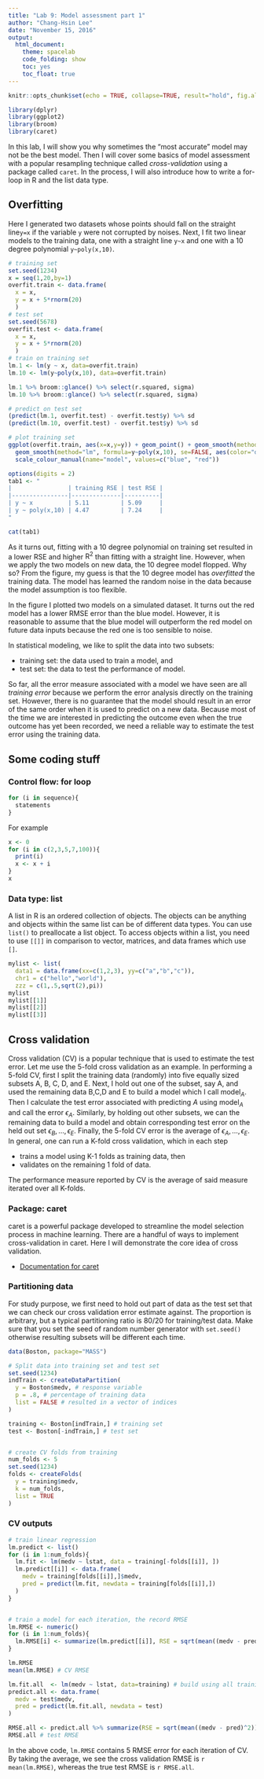 ```yaml
---
title: "Lab 9: Model assessment part 1"
author: "Chang-Hsin Lee"
date: "November 15, 2016"
output: 
  html_document:
    theme: spacelab
    code_folding: show
    toc: yes
    toc_float: true
---
```


```r
knitr::opts_chunk$set(echo = TRUE, collapse=TRUE, result="hold", fig.align="center",  warning=FALSE, message=FALSE)
```

```r
library(dplyr)
library(ggplot2)
library(broom)
library(caret)
```

In this lab, I will show you why sometimes the "most accurate" model may not be the best model. Then I will cover some basics of model assessment with a popular resampling technique called *cross-validation* using a package called `caret`. In the process, I will also introduce how to write a for-loop in R and the list data type.

## Overfitting

Here I generated two datasets whose points should fall on the straight line`y=x` if the variable `y` were not corrupted by noises. Next, I fit two linear models to the training data, one with a straight line `y~x` and one with a 10 degree polynomial `y~poly(x,10)`.

```r
# training set
set.seed(1234)
x = seq(1,20,by=1)
overfit.train <- data.frame(
  x = x,
  y = x + 5*rnorm(20)
  )
# test set
set.seed(5678)
overfit.test <- data.frame(
  x = x,
  y = x + 5*rnorm(20)
  )
# train on training set
lm.1 <- lm(y ~ x, data=overfit.train)
lm.10 <- lm(y~poly(x,10), data=overfit.train)

lm.1 %>% broom::glance() %>% select(r.squared, sigma)
lm.10 %>% broom::glance() %>% select(r.squared, sigma)

# predict on test set
(predict(lm.1, overfit.test) - overfit.test$y) %>% sd
(predict(lm.10, overfit.test) - overfit.test$y) %>% sd
```
```r
# plot training set
ggplot(overfit.train, aes(x=x,y=y)) + geom_point() + geom_smooth(method="lm", se=FALSE, aes(color="deg 1")) +
  geom_smooth(method="lm", formula=y~poly(x,10), se=FALSE, aes(color="deg 10")) + ggtitle("Training set") +
  scale_colour_manual(name="model", values=c("blue", "red"))
```

```r
options(digits = 2)
tab1 <- "
|                | training RSE | test RSE |
|----------------|--------------|----------|
| y ~ x          | 5.11         | 5.09     |
| y ~ poly(x,10) | 4.47         | 7.24     |
"

cat(tab1)
```

As it turns out, fitting with a 10 degree polynomial on training set resulted in a lower RSE and higher $\mbox{R}^2$ than fitting with a straight line. However, when we apply the two models on new data, the 10 degree model flopped. Why so? From the figure, my guess is that the 10 degree model has *overfitted* the training data. The model has learned the random noise in the data because the model assumption is too flexible. 


In the figure I plotted two models on a simulated dataset. It turns out the red model has a lower RMSE error than the blue model. However, it is reasonable to assume that the blue model will outperform the red model on future data inputs because the red one is too sensible to noise.


In statistical modeling, we like to split the data into two subsets: 

* training set: the data used to train a model, and
* test set: the data to test the performance of model.

So far, all the error measure associated with a model we have seen are all *training error* because we perform the error analysis directly on the training set. However, there is no guarantee that the model should result in an error of the same order when it is used to predict on a new data. Because most of the time we are interested in predicting the outcome even when the true outcome has yet been recorded, we need a reliable way to estimate the test error using the training data.

## Some coding stuff

### Control flow: for loop

```r
for (i in sequence){
  statements
}
```

For example

```r
x <- 0
for (i in c(2,3,5,7,100)){
  print(i)
  x <- x + i
}
x
```

### Data type: list

A list in R is an ordered collection of objects. The objects can be anything and objects within the same list can be of different data types. You can use `list()` to preallocate a list object. To access objects within a list, you need to use `[[]]` in comparison to vector, matrices, and data frames which use `[]`. 

```r
mylist <- list(
  data1 = data.frame(xx=c(1,2,3), yy=c("a","b","c")),
  chr1 = c("hello","world"),
  zzz = c(1,.5,sqrt(2),pi))
mylist
mylist[[1]]
mylist[[2]]
mylist[[3]]
```

## Cross validation

Cross validation (CV) is a popular technique that is used to estimate the test error. Let me use the 5-fold cross validation as an example. In performing a 5-fold CV, first I split the training data (randomly) into five equally sized subsets A, B, C, D, and E. Next, I hold out one of the subset, say A, and used the remaining data B,C,D and E to build a model which I call $\mbox{model}_A$. Then I calculate the test error associated with predicting $A$ using $\mbox{model}_A$ and call the error $\epsilon_A$. Similarly, by holding out other subsets, we can the remaining data to build a model and obtain corresponding test error on the held out set $\epsilon_B, \ldots, \epsilon_E$. Finally, the 5-fold CV error is the average of $\epsilon_A, \ldots, \epsilon_E$. In general, one can run a K-fold cross validation, which in each step

* trains a model using K-1 folds as training data, then
* validates on the remaining 1 fold of data.

The performance measure reported by CV is the average of said measure iterated over all K-folds.

### Package: caret

caret is a powerful package developed to streamline the model selection process in machine learning. There are a handful of ways to implement cross-validation in caret. Here I will demonstrate the core idea of cross validation.

* [Documentation for caret](http://topepo.github.io/caret/index.html)


### Partitioning data

For study purpose, we first need to hold out part of data as the test set that we can check our cross validation error estimate against. The proportion is arbitrary, but a typical partitioning ratio is 80/20 for training/test data. Make sure that you set the seed of random number generator with `set.seed()` otherwise resulting subsets will be different each time.

```r
data(Boston, package="MASS")

# Split data into training set and test set
set.seed(1234)
indTrain <- createDataPartition(
  y = Boston$medv, # response variable
  p = .8, # percentage of training data
  list = FALSE # resulted in a vector of indices
)

training <- Boston[indTrain,] # training set
test <- Boston[-indTrain,] # test set


# create CV folds from training
num_folds <- 5
set.seed(1234)
folds <- createFolds(
  y = training$medv,
  k = num_folds,
  list = TRUE
)
```

### CV outputs

```r
# train linear regression
lm.predict <- list()
for (i in 1:num_folds){
  lm.fit <- lm(medv ~ lstat, data = training[-folds[[i]], ])
  lm.predict[[i]] <- data.frame(
    medv = training[folds[[i]],]$medv,
    pred = predict(lm.fit, newdata = training[folds[[i]],])
  )
}


# train a model for each iteration, the record RMSE
lm.RMSE <- numeric()
for (i in 1:num_folds){
  lm.RMSE[i] <- summarize(lm.predict[[i]], RSE = sqrt(mean((medv - pred)^2))) %>% unlist
}

lm.RMSE 
mean(lm.RMSE) # CV RMSE

lm.fit.all  <- lm(medv ~ lstat, data=training) # build using all training data
predict.all <- data.frame(
  medv = test$medv,
  pred = predict(lm.fit.all, newdata = test)
)

RMSE.all <- predict.all %>% summarize(RSE = sqrt(mean((medv - pred)^2))) %>% unlist
RMSE.all # test RMSE

```

In the above code, `lm.RMSE` contains 5 RMSE error for each iteration of CV. By taking the average, we see the cross validation RMSE is `r mean(lm.RMSE)`, whereas the true test RMSE is `r RMSE.all`. 